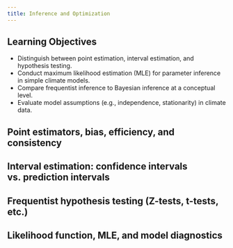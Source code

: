```yaml
---
title: Inference and Optimization
---
```


## Learning Objectives {.unnumbered}

- Distinguish between point estimation, interval estimation, and hypothesis testing.
- Conduct maximum likelihood estimation (MLE) for parameter inference in simple climate models.
- Compare frequentist inference to Bayesian inference at a conceptual level.
- Evaluate model assumptions (e.g., independence, stationarity) in climate data.

## Point estimators, bias, efficiency, and consistency

## Interval estimation: confidence intervals vs. prediction intervals

## Frequentist hypothesis testing (Z-tests, t-tests, etc.)

## Likelihood function, MLE, and model diagnostics
